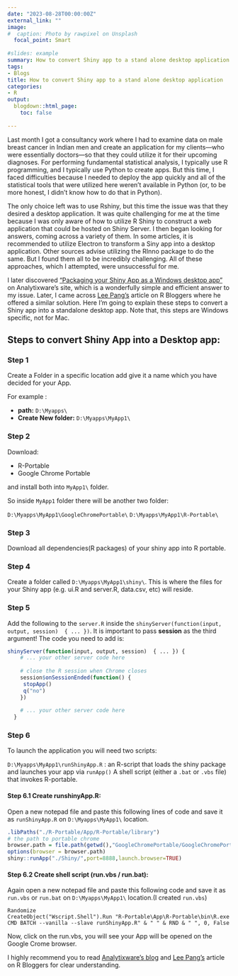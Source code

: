```yaml
---
date: "2023-08-28T00:00:00Z"
external_link: ""
image:
#  caption: Photo by rawpixel on Unsplash
  focal_point: Smart
  
#slides: example
summary: How to convert Shiny app to a stand alone desktop application
tags:
- Blogs
title: How to convert Shiny app to a stand alone desktop application
categories: 
- R
output:
  blogdown::html_page:
    toc: false
  
---
```

Last month I got a consultancy work where I  had to examine data on male breast cancer in Indian men and create an application for my clients—who were essentially doctors—so that they could utilize it for their upcoming diagnoses. For performing fundamental statistical analysis, I typically use R programming, and I typically use Python to create apps. But this time, I faced difficulties because I needed to deploy the app quickly and all of the statistical tools that were utilized here weren't available in Python (or, to be more honest, I didn't know how to do that in Python).

The only choice left was to use Rshiny, but this time the issue was that they desired a desktop application. It was quite challenging for me at the time because I was only aware of how to utilize R Shiny to construct a web application that could be hosted on Shiny Server. I then began looking for answers, coming across a variety of them. In some articles, it is recommended to utilize Electron to transform a Siny app into a desktop application. Other sources advise utilizing the RInno package to do the same. But I found them all to be incredibly challenging. All of these approaches, which I attempted, were unsuccessful for me.

I later discovered ["Packaging your Shiny App as a Windows desktop app"](http://blog.analytixware.com/2014/03/packaging-your-shiny-app-as-windows.html) on Analytixware's site, which is a wonderfully simple and efficient answer to my issue. Later, I came across [Lee Pang's](https://www.r-bloggers.com/2014/04/deploying-desktop-apps-with-r/) article on R Bloggers where he offered a similar solution. Here I'm going to explain these steps to convert a Shiny app into a standalone desktop app. Note that, this steps are Windows specific, not for Mac.


## Steps to convert Shiny App into a Desktop app:

### Step 1
Create a Folder in a specific location add give it a name which you have decided for your App.

For example : 

- **path:**  `D:\Myapps\`
- **Create New folder:** `D:\Myapps\MyApp1\`


### Step 2
Download:

- R-Portable
- Google Chrome Portable

and install both into `MyApp1\` folder.

So inside `MyApp1` folder there will be another two folder:

`D:\Myapps\MyApp1\GoogleChromePortable\`
`D:\Myapps\MyApp1\R-Portable\`

### Step 3
Download all dependencies(R packages) of your shiny app into R portable.

### Step 4
Create a folder called `D:\Myapps\MyApp1\shiny\`. This is where the files for your Shiny app (e.g. ui.R and server.R, data.csv, etc) will reside. 


### Step 5
Add the following to the `server.R` inside the `shinyServer(function(input, output, session)  { ... })`. It is important to pass **session** as the third argument! The code you need to add is:

```r
shinyServer(function(input, output, session)  { ... }) {
    # ... your other server code here
    
    # close the R session when Chrome closes
    session$onSessionEnded(function() { 
     stopApp()
     q("no") 
    })
    
    # ... your other server code here
  }
```


### Step 6
To launch the application you will need two scripts:

`D:\Myapps\MyApp1\runShinyApp.R` : an R-script that loads the shiny package and launches your app via `runApp()`
A shell script (either a `.bat` or `.vbs` file) that invokes R-portable.


#### Step 6.1 Create runshinyApp.R:

Open a new notepad file and paste this following lines of code and save it as `runShinyApp.R` on `D:\Myapps\MyApp1\` location.

```r
.libPaths("./R-Portable/App/R-Portable/library")
# the path to portable chrome
browser.path = file.path(getwd(),"GoogleChromePortable/GoogleChromePortable.exe")
options(browser = browser.path)
shiny::runApp("./Shiny/",port=8888,launch.browser=TRUE)
```

#### Step 6.2 Create shell script (run.vbs / run.bat):
Again open a new notepad file and paste this following code and save it as `run.vbs` or `run.bat` on `D:\Myapps\MyApp1\` location.(I created `run.vbs`)

```
Randomize
CreateObject("Wscript.Shell").Run "R-Portable\App\R-Portable\bin\R.exe CMD BATCH --vanilla --slave runShinyApp.R" & " " & RND & " ", 0, False
```

Now, click on the run.vbs, you will see your App will be opened on the Google Crome browser.


I highly recommend you to read [Analytixware's blog](http://blog.analytixware.com/2014/03/packaging-your-shiny-app-as-windows.html) and [Lee Pang's](https://www.r-bloggers.com/2014/04/deploying-desktop-apps-with-r/) article on R Bloggers for clear understanding.

